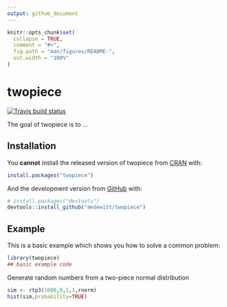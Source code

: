 ```yaml
---
output: github_document
---
```


<!-- README.md is generated from README.Rmd. Please edit that file -->

```r
knitr::opts_chunk$set(
  collapse = TRUE,
  comment = "#>",
  fig.path = "man/figures/README-",
  out.width = "100%"
)
```

# twopiece

<!-- badges: start -->
[![Travis build status](https://travis-ci.org/medewitt/twopiece.svg?branch=master)](https://travis-ci.org/medewitt/twopiece)
<!-- badges: end -->


The goal of twopiece is to ...

## Installation

You **cannot** install the released version of twopiece from [CRAN](https://CRAN.R-project.org) with:

``` r
install.packages("twopiece")
```

And the development version from [GitHub](https://github.com/) with:

``` r
# install.packages("devtools")
devtools::install_github("medewitt/twopiece")
```
## Example

This is a basic example which shows you how to solve a common problem:

```r
library(twopiece)
## basic example code
```

Generate random numbers from a two-piece normal distribution

```r
sim <- rtp3(1000,0,1,1,rnorm)
hist(sim,probability=TRUE)
```

